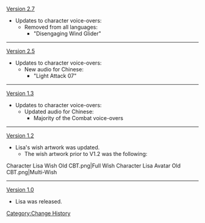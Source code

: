 [[Version 2.7]]
*Updates to character voice-overs:
**Removed from all languages:
***"Disengaging Wind Glider"
----
[[Version 2.5]]
*Updates to character voice-overs:
**New audio for Chinese:
***"Light Attack 07"
----
[[Version 1.3]]
*Updates to character voice-overs:
**Updated audio for Chinese:
***Majority of the Combat voice-overs
----
[[Version 1.2]]
*Lisa's wish artwork was updated.
**The wish artwork prior to V1.2 was the following:
<gallery hideaddbutton="true" captionalign="center">
Character Lisa Wish Old CBT.png|Full Wish
Character Lisa Avatar Old CBT.png|Multi-Wish
</gallery>
----
[[Version 1.0]]
*Lisa was released.
<noinclude>[[Category:Change History]]</noinclude>